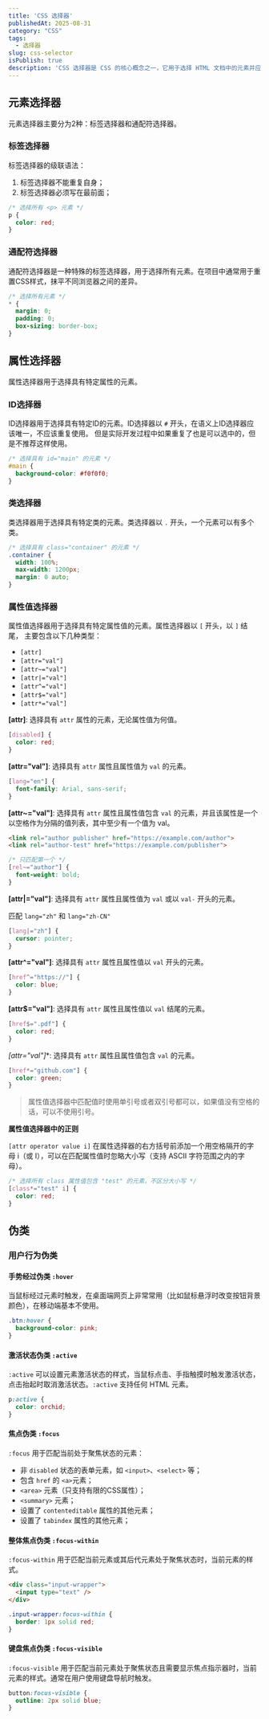 ```yaml
---
title: 'CSS 选择器'
publishedAt: 2025-08-31
category: "CSS"
tags:
  - 选择器
slug: css-selector
isPublish: true
description: 'CSS 选择器是 CSS 的核心概念之一，它用于选择 HTML 文档中的元素并应用样式。选择器可以是元素选择器、类选择器、ID 选择器、属性选择器、伪类选择器和伪元素选择器等。'
---
```


## 元素选择器

元素选择器主要分为2种：标签选择器和通配符选择器。

### 标签选择器

标签选择器的级联语法：

1. 标签选择器不能重复自身；
2. 标签选择器必须写在最前面；


```css
/* 选择所有 <p> 元素 */
p {
  color: red;
}
```

### 通配符选择器

通配符选择器是一种特殊的标签选择器，用于选择所有元素。在项目中通常用于重置CSS样式，抹平不同浏览器之间的差异。

```css
/* 选择所有元素 */
* {
  margin: 0;
  padding: 0;
  box-sizing: border-box;
}
```

## 属性选择器

属性选择器用于选择具有特定属性的元素。

### ID选择器

ID选择器用于选择具有特定ID的元素。ID选择器以 `#` 开头，在语义上ID选择器应该唯一，不应该重复使用。
但是实际开发过程中如果重复了也是可以选中的，但是不推荐这样使用。

```css
/* 选择具有 id="main" 的元素 */
#main {
  background-color: #f0f0f0;
}
```

### 类选择器

类选择器用于选择具有特定类的元素。类选择器以 `.` 开头，一个元素可以有多个类。

```css
/* 选择具有 class="container" 的元素 */
.container {
  width: 100%;
  max-width: 1200px;
  margin: 0 auto;
}
```

### 属性值选择器

属性值选择器用于选择具有特定属性值的元素。属性选择器以 `[` 开头，以 `]` 结尾， 主要包含以下几种类型：

- `[attr]`
- `[attr="val"]`
- `[attr~="val"]`
- `[attr|="val"]`
- `[attr^="val"]`
- `[attr$="val"]`
- `[attr*="val"]`

**[attr]**: 选择具有 `attr` 属性的元素，无论属性值为何值。

```css
[disabled] {
  color: red;
}
```

**[attr="val"]**: 选择具有 `attr` 属性且属性值为 `val` 的元素。

```css
[lang="en"] {
  font-family: Arial, sans-serif;
}
```

**[attr~="val"]**: 选择具有 `attr` 属性且属性值包含 `val` 的元素，并且该属性是一个以空格作为分隔的值列表，其中至少有一个值为 val。

```html
<link rel="author publisher" href="https://example.com/author">
<link rel="author-test" href="https://example.com/publisher">
```

```css
/* 只匹配第一个 */
[rel~="author"] {
  font-weight: bold;
}
```

**[attr|="val"]**: 选择具有 `attr` 属性且属性值为 `val` 或以 `val-` 开头的元素。

匹配 `lang="zh"` 和 `lang="zh-CN"`

```css
[lang|="zh"] {
  cursor: pointer;
}
```

**[attr^="val"]**: 选择具有 `attr` 属性且属性值以 `val` 开头的元素。

```css
[href^="https://"] {
  color: blue;
}
```

**[attr$="val"]**: 选择具有 `attr` 属性且属性值以 `val` 结尾的元素。

```css
[href$=".pdf"] {
  color: red;
}
```

**[attr*="val"]**: 选择具有 `attr` 属性且属性值包含 `val` 的元素。

```css
[href*="github.com"] {
  color: green;
}
```

> 属性值选择器中匹配值时使用单引号或者双引号都可以，如果值没有空格的话，可以不使用引号。

**属性值选择器中的正则**

`[attr operator value i]` 在属性选择器的右方括号前添加一个用空格隔开的字母 i（或 I），可以在匹配属性值时忽略大小写（支持 ASCII 字符范围之内的字母）。

```css
/* 选择所有 class 属性值包含 "test" 的元素，不区分大小写 */
[class*="test" i] {
  color: red;
}
```

## 伪类

### 用户行为伪类

#### **手势经过伪类 `:hover`**

当鼠标经过元素时触发，在桌面端网页上非常常用（比如鼠标悬浮时改变按钮背景颜色），在移动端基本不使用。

```css
.btn:hover {
  background-color: pink;
}
```

#### 激活状态伪类 `:active`

`:active` 可以设置元素激活状态的样式，当鼠标点击、手指触摸时触发激活状态，点击抬起时取消激活状态。`:active` 支持任何 HTML 元素。

```css
p:active {
  color: orchid;
}
```

#### 焦点伪类 `:focus`

`:focus` 用于匹配当前处于聚焦状态的元素：

- 非 `disabled` 状态的表单元素，如 `<input>`、`<select>` 等；
- 包含 `href` 的 `<a>`元素；
- `<area>` 元素（只支持有限的CSS属性）；
- `<summary>` 元素；
- 设置了 `contenteditable` 属性的其他元素；
- 设置了 `tabindex` 属性的其他元素；

#### 整体焦点伪类 `:focus-within`

`:focus-within` 用于匹配当前元素或其后代元素处于聚焦状态时，当前元素的样式。

```html
<div class="input-wrapper">
  <input type="text" />
</div>
```

```css
.input-wrapper:focus-within {
  border: 1px solid red;
}
```

#### 键盘焦点伪类 `:focus-visible`

`:focus-visible` 用于匹配当前元素处于聚焦状态且需要显示焦点指示器时，当前元素的样式。通常在用户使用键盘导航时触发。

```css
button:focus-visible {
  outline: 2px solid blue;
}
```
